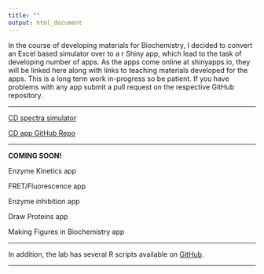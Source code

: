 ```yaml
---
title: ""
output: html_document
---
```


In the course of developing materials for Biochemistry, I decided to convert an Excel based simulator over to a r Shiny app, which lead to the task of developing number of apps. As the apps come online at shinyapps.io, they will be linked here along with links to teaching materials developed for the apps. This is a long term work in-progress so be patient. If you have problems with any app submit a pull request on the respective GitHub repository.

***

[CD spectra simulator](https://berndsen.shinyapps.io/cdapp/)

[CD app GitHub Repo](https://github.com/CEBerndsen/CDapp)

***

**COMING SOON!**

Enzyme Kinetics app

FRET/Fluorescence app

Enzyme inhibition app

Draw Proteins app

Making Figures in Biochemistry app

***

In addition, the lab has several R scripts available on [GitHub](https://github.com/CEBerndsen).

***

